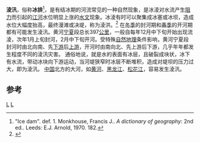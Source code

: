 {{河流系列模板}}

'''淩汛'''，俗称'''冰排'''<ref>"Ice dam". def. 1. Monkhouse, Francis J.. ''A dictionary of geography'': 2nd ed.. Leeds: E.J. Arnold, 1970. 182.</ref>，是有结冰期的河流常见的一种自然现象，是冰淩对水流产生[[阻力|阻力]]而引起的[[江河|江河]]水位明显上涨的[[水文|水文]]现象。冰淩有时可以聚集成冰塞或冰坝，造成水位大幅度抬高，最终漫滩或决堤，称为淩洪。<ref>{{Cite web|url=https://www.weather.gov/media/dmx/Hydro/DMX_InfoSht_IceJamsAndFlooding.pdf|title=Ice Jams & Flooding|last=Editor|website=National Weather Service|access-date=2021-09-28|archive-date=2021-07-22|archive-url=https://web.archive.org/web/20210722233356/https://www.weather.gov/media/dmx/Hydro/DMX_InfoSht_IceJamsAndFlooding.pdf|dead-url=no}}</ref> 在[[冬季|冬季]]的封河期和[[春季|春季]]的开河期都有可能发生淩汛。黄河[[宁夏|宁夏]]段总长397[[公里|公里]]，一般自每年12月中下旬开始出现流淩，次年1月上旬封河，2月中下旬开河。受特殊[[自然|自然]][[地理|地理]]条件影响，黄河宁夏段封河时由北向南、先[[下游|下游]]后[[上游|上游]]，开河时由南向北、先上游后下游，几乎年年都发生程度不同的淩汛灾害。
通俗地说，就是水的表面有冰层，且破裂成块状，冰下有水流，带动冰块向下游运动，当河堤狭窄时冰层不断堆积，造成对堤坝的压力过大，即为淩汛。
[[中国|中国]]北方的大河，如[[黄河|黄河]]、[[黑龙江|黑龙江]]、[[松花江|松花江]]，容易发生淩汛。

==参考==
{{reflist}}

[[Category:河流|L]]
[[Category:水文学|L]]
